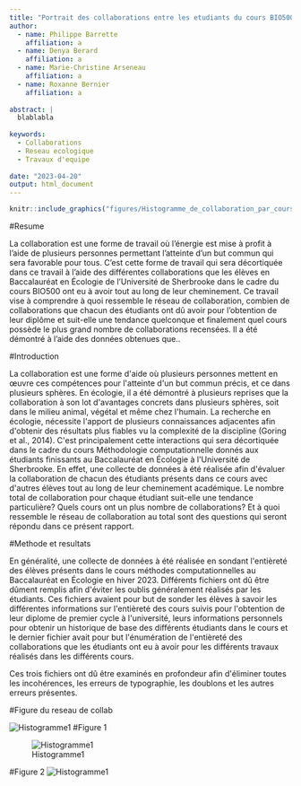 ```yaml
---
title: "Portrait des collaborations entre les etudiants du cours BIO500"
author:
  - name: Philippe Barrette
    affiliation: a
  - name: Denya Berard
    affiliation: a
  - name: Marie-Christine Arseneau
    affiliation: a
  - name: Roxanne Bernier
    affiliation: a
    
abstract: | 
  blablabla
    
keywords:
  - Collaborations
  - Reseau ecologique
  - Travaux d'equipe
    
date: "2023-04-20"
output: html_document
---
```


```r
knitr::include_graphics("figures/Histogramme_de_collaboration_par_cours.png", error = FALSE)
```

#Resume

La collaboration est une forme de travail où l'énergie est mise à profit à l'aide de plusieurs personnes permettant l'atteinte d'un but commun qui sera favorable pour tous. C'est cette forme de travail qui sera décortiquée dans ce travail à l'aide des différentes collaborations que les élèves en Baccalauréat en Écologie de l'Université de Sherbrooke dans le cadre du cours BIO500 ont eu à avoir tout au long de leur cheminement. Ce travail vise à comprendre à quoi ressemble le réseau de collaboration, combien de collaborations que chacun des étudiants ont dû avoir pour l'obtention de leur diplôme et suit-elle une tendance quelconque et finalement quel cours possède le plus grand nombre de collaborations recensées. Il a été démontré à l'aide des données obtenues que..

#Introduction

La collaboration est une forme d\'aide où plusieurs personnes mettent en œuvre ces compétences pour l\'atteinte d\'un but commun précis, et ce dans plusieurs sphères. En écologie, il a été démontré à plusieurs reprises que la collaboration à son lot d\'avantages concrets dans plusieurs sphères, soit dans le milieu animal, végétal et même chez l\'humain. La recherche en écologie, nécessite l\'apport de plusieurs connaissances adjacentes afin d\'obtenir des résultats plus fiables vu la complexité de la discipline (Goring et al., 2014). C\'est principalement cette interactions qui sera décortiquée dans le cadre du cours Méthodologie computationnelle donnés aux étudiants finissants au Baccalauréat en Écologie à l\'Université de Sherbrooke. En effet, une collecte de données à été réalisée afin d\'évaluer la collaboration de chacun des étudiants présents dans ce cours avec d\'autres élèves tout au long de leur cheminement académique. Le nombre total de collaboration pour chaque étudiant suit-elle une tendance particulière? Quels cours ont un plus nombre de collaborations? Et à quoi ressemble le réseau de collaboration au total sont des questions qui seront répondu dans ce présent rapport.

#Methode et resultats

En généralité, une collecte de données à été réalisée en sondant l\'entièreté des élèves présents dans le cours méthodes computationnelles au Baccalauréat en Écologie en hiver 2023. Différents fichiers ont dû être dûment remplis afin d\'éviter les oublis généralement réalisés par les étudiants. Ces fichiers avaient pour but de sonder les élèves à savoir les différentes informations sur l\'entièreté des cours suivis pour l\'obtention de leur diplome de premier cycle à l\'université, leurs informations personnels pour obtenir un historique de base des différents étudiants dans le cours et le dernier fichier avait pour but l\'énumération de l\'entièreté des collaborations que les étudiants ont eu à avoir pour les différents travaux réalisés dans les différents cours. 

Ces trois fichiers ont dû être examinés en profondeur afin d\'éliminer toutes les incohérences, les erreurs de typographie, les doublons et les autres erreurs présentes. 

#Figure du reseau de collab

![Histogramme1](projet_bio_500/Rplot.png)
#Figure 1 

![Histogramme1](figures/Histogramme_de_collaboration_entre_etudiants.png)

#Figure 2
![Histogramme1](figures/Histogramme_de_collaboration_par_cours.png)


